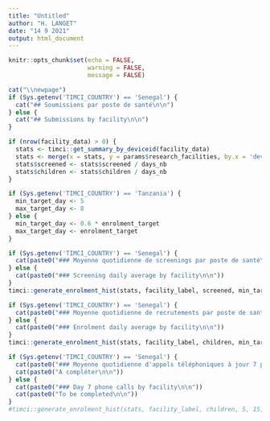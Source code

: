 ```yaml
---
title: "Untitled"
author: "H. LANGET"
date: "14 9 2021"
output: html_document
---
```


```r
knitr::opts_chunk$set(echo = FALSE,
                      warning = FALSE,
                      message = FALSE)
```

```r
cat("\\newpage")
if (Sys.getenv('TIMCI_COUNTRY') == 'Senegal') {
  cat("## Soumissions par poste de santé\n\n")
} else {
  cat("## Submissions by facility\n\n")
}
```

```r
if (nrow(facility_data) > 0) {
  stats <- timci::get_summary_by_deviceid(facility_data)
  stats <- merge(x = stats, y = params$research_facilities, by.x = 'device_id', by.y = 'deviceid', all.x = TRUE)
  stats$screened <- stats$screened / days_nb
  stats$children <- stats$children / days_nb
}

if (Sys.getenv('TIMCI_COUNTRY') == 'Tanzania') {
  min_target_day <- 5
  max_target_day <- 8
} else {
  min_target_day <- 0.6 * enrolment_target
  max_target_day <- enrolment_target
}
```

```r
if (Sys.getenv('TIMCI_COUNTRY') == 'Senegal') {
  cat(paste0("### Moyenne quotidienne de screenings par poste de santé\n\n"))
} else {
  cat(paste0("### Screening daily average by facility\n\n"))
}
timci::generate_enrolment_hist(stats, facility_label, screened, min_target_day+1, max_target_day, "Daily average of children screened", "facilities")
```

```r
if (Sys.getenv('TIMCI_COUNTRY') == 'Senegal') {
  cat(paste0("### Moyenne quotidienne de recrutements par poste de santé\n\n"))
} else {
  cat(paste0("### Enrolment daily average by facility\n\n"))
}
timci::generate_enrolment_hist(stats, facility_label, children, min_target_day, max_target_day, "Daily average of children enrolled", "facilities")
```

```r
if (Sys.getenv('TIMCI_COUNTRY') == 'Senegal') {
  cat(paste0("### Moyenne quotidienne d'appels téléphoniques à jour 7 par poste de santé\n\n"))
  cat(paste0("A compléter\n\n"))
} else {
  cat(paste0("### Day 7 phone calls by facility\n\n"))
  cat(paste0("To be completed\n\n"))
}
#timci::generate_enrolment_hist(stats, facility_label, children, 5, 15, "Number of children enrolled", "facilities")
```
